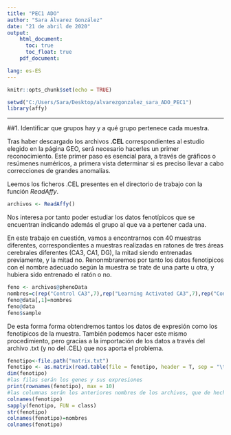 ```yaml
---
title: "PEC1 ADO"
author: "Sara Álvarez González"
date: "21 de abril de 2020"
output: 
    html_document:
      toc: true
      toc_float: true
    pdf_document:

lang: es-ES
---
```

<div class=text-justify>
```r
knitr::opts_chunk$set(echo = TRUE)
```

```r
setwd("C:/Users/Sara/Desktop/alvarezgonzalez_sara_ADO_PEC1")
library(affy)
```
***

##1. Identificar que grupos hay y a qué grupo pertenece cada muestra.

Tras haber descargado los archivos **.CEL** correspondientes al estudio elegido en la página GEO, será necesario hacerles un primer reconocimiento. Este primer paso es esencial para, a través de gráficos o resúmenes numéricos, a primera vista determinar si es preciso llevar a cabo correcciones de grandes anomalías.

Leemos los ficheros .CEL presentes en el directorio de trabajo con la función *ReadAffy*.
```r
archivos <- ReadAffy()
```

Nos interesa por tanto poder estudiar los datos fenotípicos que se encuentran indicando además el grupo al que va a pertener cada una. 

En este trabajo en cuestión, vamos a encontrarnos con 40 muestras diferentes, correspondientes a muestras realizadas en ratones de tres áreas cerebrales diferentes (CA3, CA1, DG), la mitad siendo entrenadas previamente, y la mitad no. Renonmbraremos por tanto los datos fenotipicos con el nombre adecuado según la muestra se trate de una parte u otra, y hubiera sido entrenado el ratón o no.

```r
feno <- archivos@phenoData
nombres=c(rep("Control CA3",7),rep("Learning Activated CA3",7),rep("Control CA1",6),rep("Learning Activated CA1",6),rep("Control DG",7),rep("Learning Activated DG",7))
feno@data[,1]=nombres
feno@data
feno$sample
```

De esta forma forma obtendremos tantos los datos de expresión como los fenotípicos de la muestra. También podemos hacer este mismo procedimiento, pero gracias a la importación de los datos a través del archivo .txt (y no del .CEL) que nos aporta el problema.

```r
fenotipo<-file.path("matrix.txt")
fenotipo <- as.matrix(read.table(file = fenotipo, header = T, sep = "\t", row.names = 1, as.is = T))
dim(fenotipo)
#las filas serán los genes y sus expresiones
print(rownames(fenotipo), max = 10)
#las columnas serán los anteriores nombres de los archivos, que de hecho podemos cambiar como hicimos en la otra manera de hacerlo anterior
colnames(fenotipo)
sapply(fenotipo, FUN = class)
str(fenotipo)
colnames(fenotipo)=nombres
colnames(fenotipo)
```




</div>
